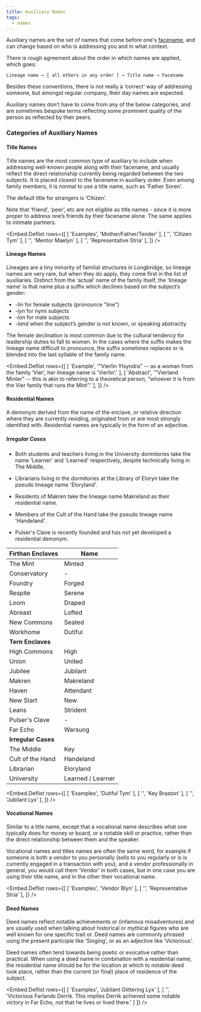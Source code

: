 ```yaml
---
title: Auxiliary Names
tags:
  - names
---
```

Auxiliary names are the set of names that come before one's
[facename](lore:facenames), and can change based on who is addressing you and
in what context.

There is rough agreement about the order in which names are applied, which
goes:

    Lineage name → [ all others in any order ] → Title name → Facename

Besides these conventions, there is not really a ‘correct’ way of addressing
someone, but amongst regular company, their day names are expected.

Auxiliary names don’t have to come from any of the below categories, and are
sometimes bespoke terms reflecting some prominent quality of the person as
reflected by their peers.

### Categories of Auxiliary Names

#### Title Names

Title names are the most common type of auxiliary to include when addressing
well-known people along with their facename, and usually reflect the direct
relationship currently being regarded between the two subjects. It is placed
closest to the facename in auxiliary order. Even among family members, it is
normal to use a title name, such as 'Father Soren'.

The default title for strangers is ‘Citizen’.

Note that ‘friend’, ‘peer’, etc are not eligible as title names - since
it is more proper to address one’s friends by their facename alone. The same
applies to intimate partners.

<Embed.Deflist rows={[
  [ 'Examples', 'Mother/Father/Tender' ],
  [ '',         'Citizen Tym' ],
  [ '',         'Mentor Maelyn' ],
  [ '',         'Representative Stria' ],
]} />


#### Lineage Names

Lineages are a tiny minority of familial structures in Longbridge, so lineage
names are very rare, but when they do apply, they come first in the list of
auxiliaries. Distinct from the ‘actual’ name of the family itself, the
‘lineage name’ is that name plus a suffix which declines based on the subject’s
gender:

- *-lin* for female subjects (pronounce "line")
- *-lyn* for nymi subjects
- *-lon* for male subjects
- *-land* when the subject’s gender is not known, or speaking abstractly

The female declination is most common due to the cultural tendency for
leadership duties to fall to women. In the cases where the suffix makes the
lineage name difficult to pronounce, the suffix sometimes replaces or is
blended into the last syllable of the family name.

<Embed.Deflist rows={[
  [ 'Example',  '"Vierlin Ylsyndra" -- as a woman from the family ‘Vier’, her lineage name is ‘Vierlin’.' ],
  [ 'Abstract', '"Vierland Minter" -- this is akin to referring to a theoretical person, “whoever it is from the Vier family that runs the Mint”.' ],
]} />

#### Residential Names

A demonym derived from the name of the enclave, or relative direction where
they are currently residing, originated from or are most strongly identified
with. Residential names are typically in the form of an adjective.

##### Irregular Cases

- Both students and teachers living in the University dormitories take the name
  'Learner' and 'Learned' respectively, despite technically living in The Middle.

- Librarians living in the dormitories at the Library of Eloryn take the pseudo
  lineage name 'Eloryland'.

- Residents of Makren take the lineage name Makreland as their residential
  name.

- Members of the Cult of the Hand take the pseudo lineage name 'Handeland'.

- Pulser's Clave is recently founded and has not yet developed a residential demonym.

| Firthan Enclaves    | Name              |
| ---                 | ---               |
| The Mint            | Minted            |
| Conservatory        | -                 |
| Foundry             | Forged            |
| Respite             | Serene            |
| Loom                | Draped            |
| Abreast             | Lofted            |
| New Commons         | Seated            |
| Workhome            | Dutiful           |
| **Tern Enclaves**   |                   |
| High Commons        | High              |
| Union               | United            |
| Jubilee             | Jubilant          |
| Makren              | Makreland         |
| Haven               | Attendant         |
| New Start           | New               |
| Leans               | Strident          |
| Pulser's Clave      | -                 |
| Far Echo            | Warsung           |
| **Irregular Cases** |                   |
| The Middle          | Key               |
| Cult of the Hand    | Handeland         |
| Librarian           | Eloryland         |
| University          | Learned / Learner |

<Embed.Deflist rows={[
  [ 'Examples', 'Dutiful Tym' ],
  [ '',         'Key Braston' ],
  [ '',         'Jubilant Lyx' ],
]} />


#### Vocational Names

Similar to a title name, except that a vocational name describes what one
typically does for money or board, or a notable skill or practice, rather than
the direct relationship between them and the speaker.

Vocational names and titles names are often the same word, for example if
someone is both a vendor to you personally (sells to you regularly or is is
currently engaged in a transaction with you), and a vendor professionally in
general, you would call them ‘Vendor’ in both cases, but in one case you are
using their title name, and in the other their vocational name.

<Embed.Deflist rows={[
  [ 'Examples', 'Vendor Blyn' ],
  [ '',         'Representative Stria' ],
]} />

#### Deed Names

Deed names reflect notable achievements or (infamous misadventures) and are
usually used when talking about historical or mythical figures who are well
known for one specific trait or. Deed names are commonly phrased using the
present participle like ‘Singing’, or as an adjective like ‘Victorious’.

Deed names often tend towards being poetic or evocative rather than practical.
When using a deed name in combination with a residential name, the residential
name should be for the location at which to notable deed took place, rather
than the current (or final) place of residence of the subject.

<Embed.Deflist rows={[
  [ 'Examples', 'Jubilant Glittering Lyx' ],
  [ '',         'Victorious Farlands Derrik. This implies Derrik achieved some notable victory in Far Echo, not that he lives or lived there.' ]
]} />

